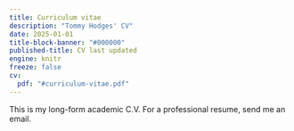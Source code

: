 ```yaml
---
title: Curriculum vitae
description: "Tommy Hodges' CV"
date: 2025-01-01
title-block-banner: "#000000"
published-title: CV last updated
engine: knitr
freeze: false
cv:
  pdf: "#curriculum-vitae.pdf"
---
```


This is my long-form academic C.V. For a professional resume, send me an email.
